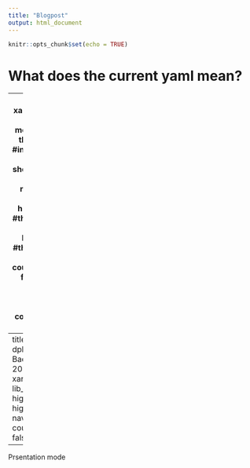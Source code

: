 ```yaml
---
title: "Blogpost"
output: html_document
---
```


```r
knitr::opts_chunk$set(echo = TRUE)
```



# What does the current yaml mean?

---
output:
  xaringan::moon_reader:  #using xaringan moon_reader to render the slides
    lib_dir: libs  #in what folder it should put the default css sheets
    nature: # a list of configurations remarkJS will use to render the slides
      highlightStyle: github #this can be changed to other "looks" 
      highlightLines: true #the ability to hightlight specific code lines
      countIncrementalSlides: false # whether you want objects that appear on slides (separated by --) to count as a new slide or within one slide


Other looks of highlightstyles: (https://github.com/gnab/remark/wiki/Configuration#highlighting)


# Getting rid of the default coverpage

The default cover page takes 

- To change the background colour, font colour, font type etc --> CSS
- If you want an image, you can set that up in css, but I found it faster to just do this:

Add seal: false to your YAML header and set the very first slide as a picture. This will make the default disappear.



# Changing from standard to widescreen slides

Adding inside nature: ratio 16/9 will change the slide ratio :)



# Images

The most versatile option is to use background-image, but this will only allow one image on a slide.
Standard is center and middle of the screen, if you want to adjust you can use background-position followed by the horizontal and then the vertical position on screen in %. Changing the size: background-size: cover or px.

< enter examples >


A second option is to use markdown-flavoured images. This will allow you to have multiple images on slide, but is a bit more limited in position and sizing.

< enter example >

html images

html <img> tags work as well, and this way you can have multiple images on a slide and adapt their size more flexibly than in markdown.



# alignment

Use the class property upfront to change the alingment of a complete slide.

If you only want to change a block of text, you can use content classes.


# naming a slide

naming a slide can be useful when you want to link back to a specific slide. Automatically they get numbered but as we all know: numbers can change, a name usually doesnt.



# Highlight: 
use #<< or {{ }} in your R code

If you want to highlight just a chunk:
https://stackoverflow.com/questions/52016911/highlight-selection-of-code-in-xaringan



# click through your slidedecks!
set navigation element

---
title: "Getting more out of dplyr"
author: "Suzan Baert"
date: "Sept 1st, 2018"
output:
  xaringan::moon_reader:
    lib_dir: libs
    nature:
      highlightStyle: monokai
      highlightLines: true
      navigation: {click: true}
      countIncrementalSlides: false
---


Prsentation mode